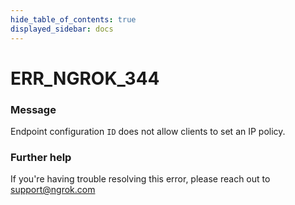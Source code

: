```yaml
---
hide_table_of_contents: true
displayed_sidebar: docs
---
```



# ERR_NGROK_344

### Message

Endpoint configuration `ID` does not allow clients to set an IP policy.

<ErrorDetails error="err_ngrok_344" />

### Further help

If you're having trouble resolving this error, please reach out to [support@ngrok.com](mailto:support@ngrok.com?subject=Help%20with%20ERR_NGROK_344)

